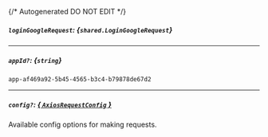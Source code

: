 {/* Autogenerated DO NOT EDIT  */}

##### `loginGoogleRequest`: *{`shared.LoginGoogleRequest`}*
<Collapsible>
    <LoginGoogleRequest/>
</Collapsible>

---
##### `appId?`: *{`string`}*
`app-af469a92-5b45-4565-b3c4-b79878de67d2`

---
##### `config?`: [*{ `AxiosRequestConfig` }*](https://axios-http.com/docs/req_config)
Available config options for making requests.


